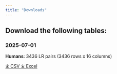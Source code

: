 ```yaml
---
title: "Downloads"
---
```


## Download the following tables:

### 2025-07-01 

**Humans**: 3436 LR pairs (3436 rows x 16 columns)

<a href="downloads/20250701/ConnectomeDB2025_human.csv" download class="download-btn-minimal">
    <span class="download-icon">⤓</span>
    CSV
</a> <a href="downloads/20250701/ConnectomeDB2025_human.xlsx" download class="download-btn-minimal">
    <span class="download-icon">⤓</span>
    Excel
</a>

<script>
document.querySelectorAll('.download-btn-minimal').forEach(button => {
    button.addEventListener('click', function() {
        this.classList.add('clicked');
        
        // Change text to indicate download started
        const originalText = this.innerHTML;
        this.innerHTML = '<span class="download-icon">⤓</span>Downloaded!';
        
        // Reset after 2 seconds
        setTimeout(() => {
            this.classList.remove('clicked');
            this.innerHTML = originalText;
        }, 2000);
    });
});
</script>

